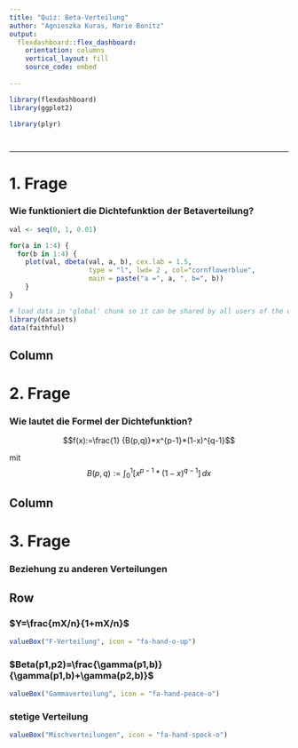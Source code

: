 ---
title: "Quiz: Beta-Verteilung"
author: "Agnieszka Kuras, Marie Bonitz"
output: 
  flexdashboard::flex_dashboard:
    orientation: columns
    vertical_layout: fill
    source_code: embed
    
---




```{r setup, include=FALSE}


library(flexdashboard)
library(ggplot2)

library(plyr)




```



-----------------------------------------------------------------------

1. Frage
=======================================================================

### Wie funktioniert die Dichtefunktion der Betaverteilung?

```{r}

val <- seq(0, 1, 0.01)

for(a in 1:4) {
  for(b in 1:4) {
    plot(val, dbeta(val, a, b), cex.lab = 1.5,
                    type = "l", lwd= 2 , col="cornflowerblue",
                    main = paste("a =", a, ", b=", b))  
    }
}

```
```{r global, include=FALSE}
# load data in 'global' chunk so it can be shared by all users of the dashboard
library(datasets)
data(faithful)
```
Column 
-----------------------------------------------------------------------
2. Frage
=======================================================================

### Wie lautet die Formel der Dichtefunktion?

$$f(x):=\frac{1} {B(p,q)}*x^{p-1}*(1-x)^{q-1}$$

mit $$B(p,q):=\int_0^1 [x^{p-1}*(1-x)^{q-1}]\,dx$$



Column 
-----------------------------------------------------------------------

3. Frage
=======================================================================

### Beziehung zu anderen Verteilungen {data-height=650}

Row 
-----------------------------------------------------------------------

### $Y=\frac{mX/n}{1+mX/n}$

```{r}

valueBox("F-Verteilung", icon = "fa-hand-o-up")

```


### $Beta(p1,p2)=\frac{\gamma(p1,b)} {\gamma(p1,b)+\gamma(p2,b)}$

```{r}

valueBox("Gammaverteilung", icon = "fa-hand-peace-o")

```

### stetige Verteilung 
 

```{r}

valueBox("Mischverteilungen", icon = "fa-hand-spock-o")

```



